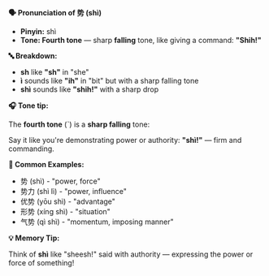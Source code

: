 **🗣️ Pronunciation of 势 (shì)**

- **Pinyin:** shì
- **Tone: Fourth tone** — sharp **falling** tone, like giving a command: **"Shih!"**

**🔤 Breakdown:**

- **sh** like **"sh"** in "she"
- **ì** sounds like **"ih"** in "bit" but with a sharp falling tone
- **shì** sounds like **"shih!"** with a sharp drop

**🎧 Tone tip:**

The **fourth tone** (ˋ) is a **sharp falling** tone:

Say it like you're demonstrating power or authority: **"shì!"** — firm and commanding.

**📝 Common Examples:**

- 势 (shì) - "power, force"
- 势力 (shì lì) - "power, influence"
- 优势 (yōu shì) - "advantage"
- 形势 (xíng shì) - "situation"
- 气势 (qì shì) - "momentum, imposing manner"

**💡 Memory Tip:**

Think of **shì** like "sheesh!" said with authority — expressing the power or force of something!
